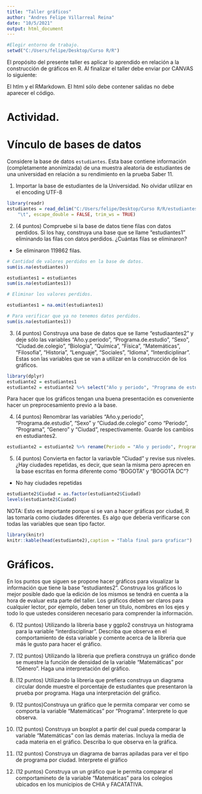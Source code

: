 ```yaml
---
title: "Taller gráficos"
author: "Andres Felipe Villarreal Reina"
date: "10/5/2021"
output: html_document
---
```



```r
#Elegir entorno de trabajo.
setwd("C:/Users/felipe/Desktop/Curso R/R")

```

El propósito del presente taller es aplicar lo aprendido en relación a la construcción de gráficos en R. Al finalizar el taller debe enviar por CANVAS lo siguiente: 

El htlm y el RMarkdown. El html sólo debe contener salidas no debe aparecer el código.

# Actividad.

# Vínculo de bases de datos



Considere la base de datos `estudiantes`. Esta base contiene información (completamente anonimizada) de una muestra aleatoria de estudiantes de una universidad en relación a su rendimiento en la prueba Saber 11. 

1. Importar la base de estudiantes de la Universidad. No olvidar utilizar en el encoding UTF-8 

```r
library(readr)
estudiantes = read_delim("C:/Users/felipe/Desktop/Curso R/R/estudiantes.txt", 
    "\t", escape_double = FALSE, trim_ws = TRUE)

```

2. (4 puntos) Compruebe si la base de datos tiene filas con datos perdidos. Si los hay, construya una base que se llame "estudiantes1" eliminando las filas con datos perdidos. ¿Cuántas filas se eliminaron?

* Se eliminaron 119862 filas. 

```r
# Cantidad de valores perdidos en la base de datos.
sum(is.na(estudiantes))

estudiantes1 = estudiantes
sum(is.na(estudiantes1))

# Eliminar los valores perdidos.

estudiantes1 = na.omit(estudiantes1)

# Para verificar que ya no tenemos datos perdidos.
sum(is.na(estudiantes1))
```


3. (4 puntos) Construya una base de datos que se llame "estudiaantes2" y deje sólo las variables "Año.y.periodo", "Programa.de.estudio", "Sexo", "Ciudad.de.colegio", "Biología", "Química", "Física", "Matemáticas", "Filosofía", "Historia", "Lenguaje", "Sociales", "Idioma",              "Interdiciplinar". Estas son las variables que se van a utilizar en la construcción de los gráficos.  

```r
library(dplyr)
estudiante2 = estudiantes1
estudiante2 = estudiante2 %>% select("Año y periodo", "Programa de estudio", "Sexo", "Ciudad de colegio", "Biología", "Química", "Física", "Matemáticas", "Filosofía", "Historia", "Lenguaje", "Sociales", "Idioma","Interdiciplinar")
```



Para hacer que los gráficos tengan una buena presentación es conveniente hacer un preprocesamiento previo a la base.

4. (4 puntos) Renombrar las variables "Año.y.periodo", "Programa.de.estudio", "Sexo" y "Ciudad.de.colegio" como "Periodo", "Programa", "Genero" y "Ciudad", respectivamente. Guarde los cambios en estudiantes2.

```r
estudiante2 = estudiante2 %>% rename(Periodo = "Año y periodo", Programa = "Programa de estudio", Genero = Sexo, Ciudad = "Ciudad de colegio")
```


5. (4 puntos) Convierta en factor la variavble "Ciudad" y revise sus niveles. ¿Hay ciudades repetidas, es decir, que sean la misma pero aprecen en la base escritas en forma diferente como "BOGOTA" y "BOGOTA DC"?

* No hay ciudades repetidas

```r
estudiante2$Ciudad = as.factor(estudiante2$Ciudad)
levels(estudiante2$Ciudad)
```


NOTA: Esto es importante porque si se van a hacer gráficas por ciudad, R las tomaría como ciudades diferentes. Es algo que debería verificarse con todas las variables que sean tipo factor.


```r
library(knitr)
knitr::kable(head(estudiante2),caption = "Tabla final para graficar")
```

# Gráficos.

En los puntos que siguen se propone hacer gráficos para visualizar la información que tiene la base "estudiantes2". Construya los gráficos lo mejor posible dado que la edición de los mismos se tendrá en cuenta a la hora de evaluar esta parte del taller. Los gráficos deben ser claros para cualquier lector, por ejemplo, deben tener un titulo, nombres en los ejes y todo lo que ustedes consideren necesario para comprender la información.

6. (12 puntos) Utilizando la libreria base y ggplo2 construya un histograma para la variable "interdisciplinar". Describa que observa en el comportamiento de ésta variable y comente acerca de la libreria que más le gusto para hacer el gráfico.





7. (12 puntos) Utilizando la libreria que prefiera construya un gráfico donde se muestre la función de densidad de la variable "Matemáticas" por "Género". Haga una interpretación del gráfico.




8. (12 puntos) Utilizando la libreria que prefiera construya un diagrama circular donde muestre el porcentaje de estudiantes que presentaron la prueba por programa. Haga una interpretación del gráfico.



9. (12 puntos)Construya un gráfico que le permita comparar ver como se comporta la variable "Matemáticas" por "Programa". Interprete lo que observa. 




10. (12 puntos) Construya un boxplot a partir del cual pueda comparar la variable "Matemáticas" con las demás materias. Incluya la media de cada materia en el gráfico. Describa lo que observa en la gráfica.




11. (12 puntos) Construya un diagrama de barras apiladas para ver el tipo de programa por ciudad. Interprete el gráfico



12. (12 puntos) Construya un un gráfico que le permita comparar el comportamineto de la variable "Matemáticas" para los colegios ubicados en los municipios de CHIA y FACATATIVA.



